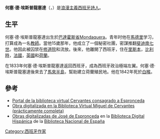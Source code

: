 {{Infobox philosopher
| image        = José de Espronceda (detalle).jpg
| imagesize    = 200px
| alt          = 
| caption  kaaporrot    =
| pseudonym    =
| birth_name    = José Ignacio Javier Oriol Encarnación de Espronceda y Delgado 
| birth_date    = {{Birth date|1808|3|25|df=y}}
| birth_place   = [[巴達霍斯省|巴達霍斯省]]Mondaquera
| death_date    = {{death date and age|1842|5|23|1808|3|25|df=y}}
| death_place   = [[馬德里|馬德里]]
| occupation   = [[Poet|Poet]]
| nationality  = {{flagicon|Spain}} Spanish
| ethnicity    = [[White_people|White]]
| citizenship  =
| education    =
| alma_mater   =
| period       =
| genre        =
| subject      =
| movement     = [[Romanticism|Romanticism]]
| notableworks = ''[[El_estudiante_de_Salamanca|El estudiante de Salamanca]]'', ''[[El_Diablo_Mundo|El Diablo Mundo]]''
| spouse       =
| partner      =
| children     =
| relatives    =
| influences   = [[拜倫勛爵|拜倫勛爵]], [[莪相|莪相]]
| influenced   =
| awards       =
| signature    =
| website      =
| portaldisp   =
}}

'''何塞·德·埃斯普龍塞達'''（{{lang-es|José de Espronceda}}，{{bd|1808年|3月25日|1842年|5月23日}}）是[[浪漫主義|浪漫主義]][[西班牙|西班牙]][[詩人|詩人]]。

==生平==
何塞·德·埃斯普龍塞達出生於[[巴達霍斯省|巴達霍斯省]]Mondaquera。青年时他在[[馬德里|馬德里]]学习，打算成為一名[[教師|教師]]。當他15歲那年，他成立了一個秘密社團，密謀推翻[[斐迪南七世|斐迪南七世]]。他因此被囚禁在[[修道院|修道院]]和流放。後來，他離開了西班牙，住在[[里斯本|里斯本]]，[[比利時|比利時]]，[[法國|法國]]，[[英國|英國]]和[[荷蘭|荷蘭]]。

在1833年何塞·德·埃斯普龍塞達返回西班牙，成為西班牙政治極端左翼。何塞·德·埃斯普龍塞達後來去了[[馬來半島|馬來半島]]，幫助建立荷蘭殖民地。他在1842年死於[[白喉|白喉]]。

==參考==
{{commons|category:José de Espronceda}}
{{wikiquote}}
{{wikisource|preposición=de}}
* [http://www.cervantesvirtual.com/bib_autor/espronceda/ Portal de la biblioteca virtual Cervantes consagrado a Espronceda]{{Wayback|url=http://www.cervantesvirtual.com/bib_autor/espronceda/ |date=20100613195343 }}
* [http://cervantesvirtual.com/FichaAutor.html?Ref=134 Obra digitalizada en la Biblioteca Virtual Miguel de Cervantes (prácticamente completa)]{{Wayback|url=http://cervantesvirtual.com/FichaAutor.html?Ref=134 |date=20140406203710 }}
*[http://bdh.bne.es/bnesearch/Search.do?text=&field1val=%22Espronceda%2c+Jos%C3%A9+de%22&field1Op=AND&numfields=1&exact=on&advanced=true&field1=autor&language=esEn Obras digitalizadas de José de Espronceda]{{Wayback|url=http://bdh.bne.es/bnesearch/Search.do?text=&field1val=%22Espronceda%2c+Jos%C3%A9+de%22&field1Op=AND&numfields=1&exact=on&advanced=true&field1=autor&language=esEn |date=20151026131757 }} en la [[Biblioteca_Digital_Hispánica|Biblioteca Digital Hispánica]] de la [[Biblioteca_Nacional_de_España|Biblioteca Nacional de España]]

{{浪漫主義}}
{{Authority control}}
{{DEFAULTSORT:Espronceda}}
[[Category:西班牙作家|Category:西班牙作家]]